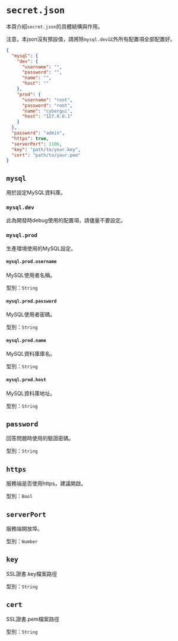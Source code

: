 # `secret.json`

本頁介紹`secret.json`的具體結構與作用。

注意，本json沒有預設值，請將除`mysql.dev`以外所有配置項全部配置好。

```json filename="secret.json" copy
{
  "mysql": {
    "dev": {
      "username": "",
      "password": "",
      "name": "",
      "host": ""
    },
    "prod": {
      "username": "root",
      "password": "root",
      "name": "cybergui",
      "host": "127.0.0.1"
    }
  },
  "password": "admin",
  "https": true,
  "serverPort": 1106,
  "key": "path/to/your.key",
  "cert": "path/to/your.pem"
}
```

## `mysql`

用於設定MySQL資料庫。

### `mysql.dev`

此為開發時debug使用的配置項，請儘量不要設定。

### `mysql.prod`

生產環境使用的MySQL設定。

#### `mysql.prod.username`

MySQL使用者名稱。

型別：`String`

#### `mysql.prod.password`

MySQL使用者密碼。

型別：`String`

#### `mysql.prod.name`

MySQL資料庫庫名。

型別：`String`

#### `mysql.prod.host`

MySQL資料庫地址。

型別：`String`

## `password`

回答問題時使用的驗證密碼。

型別：`String`

## `https`

服務端是否使用https，建議開啟。

型別：`Bool`

## `serverPort`

服務端開放埠。

型別：`Number`

## `key`

SSL證書.key檔案路徑

型別：`String`

## `cert`

SSL證書.pem檔案路徑

型別：`String`